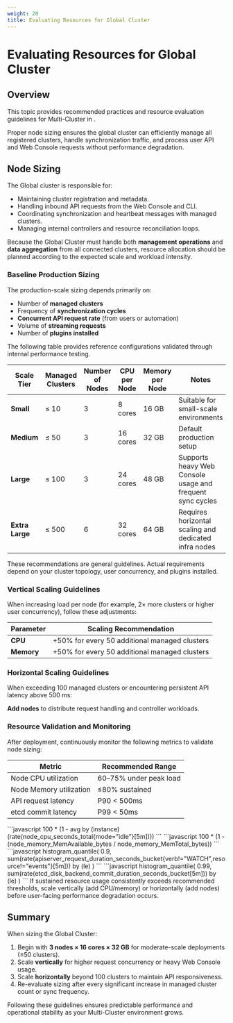 ```yaml
---
weight: 20
title: Evaluating Resources for Global Cluster
---
```


# Evaluating Resources for Global Cluster

## Overview

This topic provides recommended practices and resource evaluation guidelines for Multi-Cluster in <Term name="productShort" />.

Proper node sizing ensures the global cluster can efficiently manage all registered clusters, handle synchronization traffic, and process user API and Web Console requests without performance degradation.

## Node Sizing

The Global cluster is responsible for:

- Maintaining cluster registration and metadata.
- Handling inbound API requests from the Web Console and CLI.
- Coordinating synchronization and heartbeat messages with managed clusters.
- Managing internal controllers and resource reconciliation loops.

Because the Global Cluster must handle both **management operations** and **data aggregation** from all connected clusters, resource allocation should be planned according to the expected scale and workload intensity.

### Baseline Production Sizing

The production-scale sizing depends primarily on:

- Number of **managed clusters**
- Frequency of **synchronization cycles**
- **Concurrent API request rate** (from users or automation)
- Volume of **streaming requests**
- Number of **plugins installed**

The following table provides reference configurations validated through internal performance testing.

| Scale Tier      | Managed Clusters | Number of Nodes | CPU per Node | Memory per Node | Notes                                                     |
| --------------- | ---------------- | --------------- | ------------ | --------------- | --------------------------------------------------------- |
| **Small**       | ≤ 10             | 3               | 8 cores      | 16 GB           | Suitable for small-scale environments                     |
| **Medium**      | ≤ 50             | 3               | 16 cores     | 32 GB           | Default production setup                                  |
| **Large**       | ≤ 100            | 3               | 24 cores     | 48 GB           | Supports heavy Web Console usage and frequent sync cycles |
| **Extra Large** | ≤ 500            | 6               | 32 cores     | 64 GB           | Requires horizontal scaling and dedicated infra nodes     |

<Directive type="warning">
  These recommendations are general guidelines. Actual requirements depend on your cluster topology, user concurrency, and plugins installed.
</Directive>

### Vertical Scaling Guidelines

When increasing load per node (for example, 2× more clusters or higher user concurrency), follow these adjustments:

| Parameter  | Scaling Recommendation                        |
| ---------- | --------------------------------------------- |
| **CPU**    | +50% for every 50 additional managed clusters |
| **Memory** | +50% for every 50 additional managed clusters |

### Horizontal Scaling Guidelines

When exceeding 100 managed clusters or encountering persistent API latency above 500 ms:

**Add nodes** to distribute request handling and controller workloads.

### Resource Validation and Monitoring

After deployment, continuously monitor the following metrics to validate node sizing:

| Metric                  | Recommended Range      |
| ----------------------- | ---------------------- |
| Node CPU utilization    | 60–75% under peak load |
| Node Memory utilization | ≤80% sustained         |
| API request latency     | P90 \< 500ms           |
| etcd commit latency     | P99 \< 50ms            |

<Tabs>
  <Tab label="Node CPU utilization">
    ```javascript
    100 * (1 - avg by (instance)(rate(node_cpu_seconds_total{mode="idle"}[5m])))
    ```
  </Tab>

  <Tab label="Node Memory utilization">
    ```javascript
    100 * (1 - (node_memory_MemAvailable_bytes / node_memory_MemTotal_bytes))
    ```
  </Tab>

  <Tab label="API request latency">
    ```javascript
    histogram_quantile(
      0.9,
      sum(rate(apiserver_request_duration_seconds_bucket{verb!="WATCH",resource!="events"}[5m])) by (le)
    )
    ```
  </Tab>

  <Tab label="etcd commit latency">
    ```javascript
    histogram_quantile(
      0.99,
      sum(rate(etcd_disk_backend_commit_duration_seconds_bucket[5m])) by (le)
    )
    ```
  </Tab>
</Tabs>

<Directive type="note">
  If sustained resource usage consistently exceeds recommended thresholds, scale vertically (add CPU/memory) or horizontally (add nodes) before user-facing performance degradation occurs.
</Directive>

## Summary

When sizing the Global Cluster:

1. Begin with **3 nodes × 16 cores × 32 GB** for moderate-scale deployments (≤50 clusters).
2. Scale **vertically** for higher request concurrency or heavy Web Console usage.
3. Scale **horizontally** beyond 100 clusters to maintain API responsiveness.
4. Re-evaluate sizing after every significant increase in managed cluster count or sync frequency.

Following these guidelines ensures predictable performance and operational stability as your Multi-Cluster environment grows.
